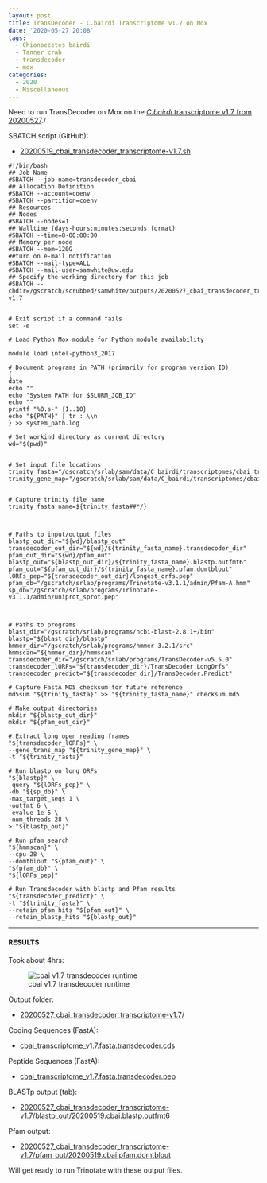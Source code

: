 ```yaml
---
layout: post
title: TransDecoder - C.bairdi Transcriptome v1.7 on Mox
date: '2020-05-27 20:08'
tags:
  - Chionoecetes bairdi
  - Tanner crab
  - transdecoder
  - mox
categories:
  - 2020
  - Miscellaneous
---
```

Need to run TransDecoder on Mox on the [_C.bairdi_ transcriptome v1.7 from 20200527](https://robertslab.github.io/sams-notebook/posts/2020/2020-05-27-Transcriptome-Assembly---C.bairdi-All-Pooled-Arthropoda-only-RNAseq-Data-with-Trinity-on-Mox/)./



SBATCH script (GitHub):

- [20200519_cbai_transdecoder_transcriptome-v1.7.sh](https://github.com/RobertsLab/sams-notebook/blob/master/sbatch_scripts/20200519_cbai_transdecoder_transcriptome-v1.7.sh)

```shell
#!/bin/bash
## Job Name
#SBATCH --job-name=transdecoder_cbai
## Allocation Definition
#SBATCH --account=coenv
#SBATCH --partition=coenv
## Resources
## Nodes
#SBATCH --nodes=1
## Walltime (days-hours:minutes:seconds format)
#SBATCH --time=8-00:00:00
## Memory per node
#SBATCH --mem=120G
##turn on e-mail notification
#SBATCH --mail-type=ALL
#SBATCH --mail-user=samwhite@uw.edu
## Specify the working directory for this job
#SBATCH --chdir=/gscratch/scrubbed/samwhite/outputs/20200527_cbai_transdecoder_transcriptome-v1.7


# Exit script if a command fails
set -e

# Load Python Mox module for Python module availability

module load intel-python3_2017

# Document programs in PATH (primarily for program version ID)
{
date
echo ""
echo "System PATH for $SLURM_JOB_ID"
echo ""
printf "%0.s-" {1..10}
echo "${PATH}" | tr : \\n
} >> system_path.log

# Set workind directory as current directory
wd="$(pwd)"


# Set input file locations
trinity_fasta="/gscratch/srlab/sam/data/C_bairdi/transcriptomes/cbai_transcriptome_v1.7.fasta"
trinity_gene_map="/gscratch/srlab/sam/data/C_bairdi/transcriptomes/cbai_transcriptome_v1.7.fasta.gene_trans_map"


# Capture trinity file name
trinity_fasta_name=${trinity_fasta##*/}



# Paths to input/output files
blastp_out_dir="${wd}/blastp_out"
transdecoder_out_dir="${wd}/${trinity_fasta_name}.transdecoder_dir"
pfam_out_dir="${wd}/pfam_out"
blastp_out="${blastp_out_dir}/${trinity_fasta_name}.blastp.outfmt6"
pfam_out="${pfam_out_dir}/${trinity_fasta_name}.pfam.domtblout"
lORFs_pep="${transdecoder_out_dir}/longest_orfs.pep"
pfam_db="/gscratch/srlab/programs/Trinotate-v3.1.1/admin/Pfam-A.hmm"
sp_db="/gscratch/srlab/programs/Trinotate-v3.1.1/admin/uniprot_sprot.pep"



# Paths to programs
blast_dir="/gscratch/srlab/programs/ncbi-blast-2.8.1+/bin"
blastp="${blast_dir}/blastp"
hmmer_dir="/gscratch/srlab/programs/hmmer-3.2.1/src"
hmmscan="${hmmer_dir}/hmmscan"
transdecoder_dir="/gscratch/srlab/programs/TransDecoder-v5.5.0"
transdecoder_lORFs="${transdecoder_dir}/TransDecoder.LongOrfs"
transdecoder_predict="${transdecoder_dir}/TransDecoder.Predict"

# Capture FastA MD5 checksum for future reference
md5sum "${trinity_fasta}" >> "${trinity_fasta_name}".checksum.md5

# Make output directories
mkdir "${blastp_out_dir}"
mkdir "${pfam_out_dir}"

# Extract long open reading frames
"${transdecoder_lORFs}" \
--gene_trans_map "${trinity_gene_map}" \
-t "${trinity_fasta}"

# Run blastp on long ORFs
"${blastp}" \
-query "${lORFs_pep}" \
-db "${sp_db}" \
-max_target_seqs 1 \
-outfmt 6 \
-evalue 1e-5 \
-num_threads 28 \
> "${blastp_out}"

# Run pfam search
"${hmmscan}" \
--cpu 28 \
--domtblout "${pfam_out}" \
"${pfam_db}" \
"${lORFs_pep}"

# Run Transdecoder with blastp and Pfam results
"${transdecoder_predict}" \
-t "${trinity_fasta}" \
--retain_pfam_hits "${pfam_out}" \
--retain_blastp_hits "${blastp_out}"
```


---

#### RESULTS

Took about 4hrs:

![cbai v1.7 transdecoder runtime](https://github.com/RobertsLab/sams-notebook/blob/master/images/screencaps/20200527_cbai_transdecoder_transcriptome-v1.7_runtime.png?raw=true)

Output folder:

- [20200527_cbai_transdecoder_transcriptome-v1.7/](https://gannet.fish.washington.edu/Atumefaciens/20200527_cbai_transdecoder_transcriptome-v1.7/)

Coding Sequences (FastA):

- [cbai_transcriptome_v1.7.fasta.transdecoder.cds](https://gannet.fish.washington.edu/Atumefaciens/20200527_cbai_transdecoder_transcriptome-v1.7/cbai_transcriptome_v1.7.fasta.transdecoder.cds)

Peptide Sequences (FastA):

- [cbai_transcriptome_v1.7.fasta.transdecoder.pep](https://gannet.fish.washington.edu/Atumefaciens/20200527_cbai_transdecoder_transcriptome-v1.7/cbai_transcriptome_v1.7.fasta.transdecoder.pep)

BLASTp output (tab):

- [20200527_cbai_transdecoder_transcriptome-v1.7/blastp_out/20200519.cbai.blastp.outfmt6](https://gannet.fish.washington.edu/Atumefaciens/20200527_cbai_transdecoder_transcriptome-v1.7/blastp_out/20200519.cbai.blastp.outfmt6)

Pfam output:

- [20200527_cbai_transdecoder_transcriptome-v1.7/pfam_out/20200519.cbai.pfam.domtblout](https://gannet.fish.washington.edu/Atumefaciens/20200527_cbai_transdecoder_transcriptome-v1.7/pfam_out/20200519.cbai.pfam.domtblout)

Will get ready to run Trinotate with these output files.
